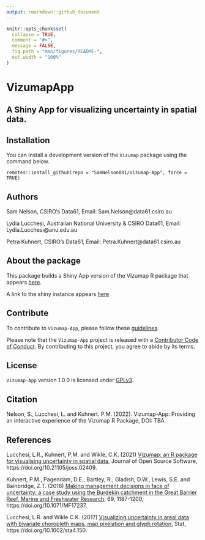 ```yaml
---
output: rmarkdown::github_document
---
```


<!-- README.md is generated from README.Rmd. Please edit that file -->

```r
knitr::opts_chunk$set(
  collapse = TRUE,
  comment = "#>",
  message = FALSE,
  fig.path = "man/figures/README-",
  out.width = "100%"
)
```

# VizumapApp 
## A Shiny App for visualizing uncertainty in spatial data. 


## Installation

You can install a development version of the `Vizumap` package using the command below.

```
remotes::install_github(repo = "SamNelson081/Vizumap-App", force = TRUE)
```
## Authors 

Sam Nelson, CSIRO's Data61, Email: Sam.Nelson@data61.csiro.au

Lydia Lucchesi, Australian National University & CSIRO Data61,  Email: Lydia.Lucchesi@anu.edu.au

Petra Kuhnert, CSIRO's Data61, Email: Petra.Kuhnert@data61.csiro.au 

## About the package

This package builds a Shiny App version of the Vizumap R package that appears [here](https://github.com/lydialucchesi/Vizumap).

A link to the shiny instance appears [here](https://)


## Contribute

To contribute to `Vizumap-App`, please follow these [guidelines](CONTRIBUTING.md).

Please note that the `Vizumap-App` project is released with a [Contributor Code of Conduct](CONDUCT.md). By contributing to this project, you agree to abide by its terms.

## License

`Vizumap-App` version 1.0.0 is licensed under [GPLv3](LICENSE.md).

## Citation

Nelson, S., Lucchesi, L. and Kuhnert. P.M. (2022). Vizumap-App: Providing an interactive experience of the Vizumap R Package, DOI: TBA



## References

Lucchesi, L.R., Kuhnert, P.M. and Wikle, C.K. (2021) [Vizumap: an R package for visualising uncertainty in spatial data](https://doi.org/10.21105/joss.02409), Journal of Open Source Software, https://doi.org/10.21105/joss.02409.

Kuhnert, P.M., Pagendam, D.E., Bartley, R., Gladish, D.W., Lewis, S.E. and Bainbridge, Z.T. (2018) [Making management decisions in face of uncertainty: a case study using the Burdekin catchment in the Great Barrier Reef, Marine and Freshwater Research](https://publications.csiro.au/publications/#publication/PIcsiro:EP168206), 69, 1187-1200, https://doi.org/10.1071/MF17237.

Lucchesi, L.R. and Wikle C.K. (2017) [Visualizing uncertainty in areal data with bivariate choropleth maps, map pixelation and glyph rotation](http://faculty.missouri.edu/~wiklec/LucchesiWikle2017Stat), Stat, https://doi.org/10.1002/sta4.150.


